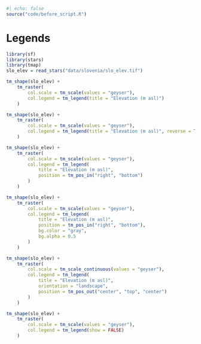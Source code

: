 ```r
#| echo: false
source("code/before_script.R")
```

# Legends {#sec-legends}

```r
library(sf)
library(stars)
library(tmap)
slo_elev = read_stars("data/slovenia/slo_elev.tif")
```

```r
tm_shape(slo_elev) +
    tm_raster(
        col.scale = tm_scale(values = "geyser"),
        col.legend = tm_legend(title = "Elevation (m asl)")
    )
```

```r
tm_shape(slo_elev) +
    tm_raster(
        col.scale = tm_scale(values = "geyser"),
        col.legend = tm_legend(title = "Elevation (m asl)", reverse = TRUE)
    )
```

```r
tm_shape(slo_elev) +
    tm_raster(
        col.scale = tm_scale(values = "geyser"),
        col.legend = tm_legend(
            title = "Elevation (m asl)",
            position = tm_pos_in("right", "bottom")
        )
    )
```

```r
tm_shape(slo_elev) +
    tm_raster(
        col.scale = tm_scale(values = "geyser"),
        col.legend = tm_legend(
            title = "Elevation (m asl)",
            position = tm_pos_in("right", "bottom"),
            bg.color = "gray",
            bg.alpha = 0.5
        )
    )
```

```r
tm_shape(slo_elev) +
    tm_raster(
        col.scale = tm_scale_continuous(values = "geyser"),
        col.legend = tm_legend(
            title = "Elevation (m asl)",
            orientation = "landscape",
            position = tm_pos_out("center", "top", "center")
        )
    )
```

```r
tm_shape(slo_elev) +
    tm_raster(
        col.scale = tm_scale(values = "geyser"),
        col.legend = tm_legend(show = FALSE)
    )
```

<!-- tm_legend_bivariate -->
<!-- tm_legend_combine -->
